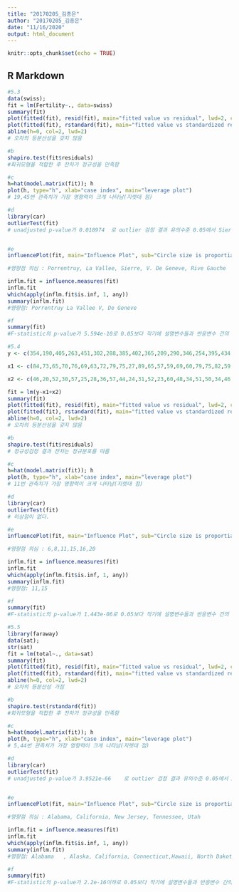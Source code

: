 ```yaml
---
title: "20170205_김종은"
author: "20170205_김종은"
date: "11/16/2020"
output: html_document
---
```


```r
knitr::opts_chunk$set(echo = TRUE)
```

## R Markdown
```r
#5.3
data(swiss);
fit = lm(Fertility~., data=swiss)
summary(fit)
plot(fitted(fit), resid(fit), main="fitted value vs residual", lwd=2, col=4)
plot(fitted(fit), rstandard(fit), main="fitted value vs standardized residual", lwd=2, col=4)
abline(h=0, col=2, lwd=2)
# 오차의 등분산성을 갖지 않음

#b
shapiro.test(fit$residuals)
#회귀모형을 적합한 후 잔차가 정규성을 만족함

#c
h=hat(model.matrix(fit)); h
plot(h, type="h", xlab="case index", main="leverage plot")
# 19,45번 관측치가 가장 영향력이 크게 나타남(지렛대 점)

#d
library(car)
outlierTest(fit)
# unadjusted p-value가 0.018974	로 outlier 검정 결과 유의수준 0.05에서 Sierre 만이 유의한 이상점으로 판단됨


#e
influencePlot(fit, main="Influence Plot", sub="Circle size is proportial to Cook's Distance")

#영향점 의심 : Porrentruy, La Vallee, Sierre, V. De Geneve, Rive Gauche		

inflm.fit = influence.measures(fit)
inflm.fit 
which(apply(inflm.fit$is.inf, 1, any))
summary(inflm.fit) 
#영향점: Porrentruy La Vallee V, De Geneve 

#f
summary(fit)
#F-statistic의 p-value가 5.594e-10로 0.05보다 작기에 설명변수들과 반응변수 간의 유의미하다(회귀분석모델 통계적 의미가 있다.)
```

```r
#5.4
y <- c(354,190,405,263,451,302,288,385,402,365,209,290,346,254,395,434,220,374,308,220,311,181,274,303,244)

x1 <- c(84,73,65,70,76,69,63,72,79,75,27,89,65,57,59,69,60,79,75,82,59,67,85,55,63)

x2 <- c(46,20,52,30,57,25,28,36,57,44,24,31,52,23,60,48,34,51,50,34,46,23,37,40,30)

fit = lm(y~x1+x2)
summary(fit)
plot(fitted(fit), resid(fit), main="fitted value vs residual", lwd=2, col=4)
plot(fitted(fit), rstandard(fit), main="fitted value vs standardized residual", lwd=2, col=4)
abline(h=0, col=2, lwd=2)
# 오차의 등분산성을 갖지 않음

#b
shapiro.test(fit$residuals)
# 정규성검정 결과 잔차는 정규분포를 따름

#c
h=hat(model.matrix(fit)); h
plot(h, type="h", xlab="case index", main="leverage plot")
# 11번 관측치가 가장 영향력이 크게 나타남(지렛대 점)

#d
library(car)
outlierTest(fit)
# 이상점이 없다.

#e
influencePlot(fit, main="Influence Plot", sub="Circle size is proportial to Cook's Distance")

#영향점 의심 : 6,8,11,15,16,20

inflm.fit = influence.measures(fit)
inflm.fit 
which(apply(inflm.fit$is.inf, 1, any))
summary(inflm.fit) 
#영향점: 11,15

#f
summary(fit)
#F-statistic의 p-value가 1.443e-06로 0.05보다 작기에 설명변수들과 반응변수 간의 유의미하다(회귀분석모델 통계적 의미가 있다.)
```

```r
#5.5
library(faraway)
data(sat);
str(sat)
fit = lm(total~., data=sat)
summary(fit)
plot(fitted(fit), resid(fit), main="fitted value vs residual", lwd=2, col=4)
plot(fitted(fit), rstandard(fit), main="fitted value vs standardized residual", lwd=2, col=4)
abline(h=0, col=2, lwd=2)
# 오차의 등분산성 가짐

#b
shapiro.test(rstandard(fit))
#회귀모형을 적합한 후 잔차가 정규성을 만족함

#c
h=hat(model.matrix(fit)); h
plot(h, type="h", xlab="case index", main="leverage plot")
# 5,44번 관측치가 가장 영향력이 크게 나타남(지렛대 점)

#d
library(car)
outlierTest(fit)
# unadjusted p-value가 3.9521e-66	로 outlier 검정 결과 유의수준 0.05에서 Alabama	 만이 유의한 이상점으로 판단됨


#e
influencePlot(fit, main="Influence Plot", sub="Circle size is proportial to Cook's Distance")

#영향점 의심 : Alabama, California, New Jersey, Tennessee, Utah

inflm.fit = influence.measures(fit)
inflm.fit 
which(apply(inflm.fit$is.inf, 1, any))
summary(inflm.fit) 
#영향점: Alabama	, Alaska, California, Connecticut,Hawaii, North Dakota, Utah, Virginia 

#f
summary(fit)
#F-statistic의 p-value가 2.2e-16이하로 0.05보다 작기에 설명변수들과 반응변수 간의 유의미하다(회귀분석모델 통계적 의미가 있다.)
```